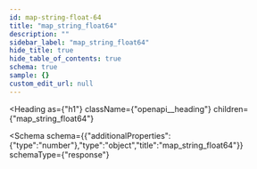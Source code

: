 ```yaml
---
id: map-string-float-64
title: "map_string_float64"
description: ""
sidebar_label: "map_string_float64"
hide_title: true
hide_table_of_contents: true
schema: true
sample: {}
custom_edit_url: null
---
```



<Heading
  as={"h1"}
  className={"openapi__heading"}
  children={"map_string_float64"}
>
</Heading>





<Schema
  schema={{"additionalProperties":{"type":"number"},"type":"object","title":"map_string_float64"}}
  schemaType={"response"}
>
  
</Schema>
            